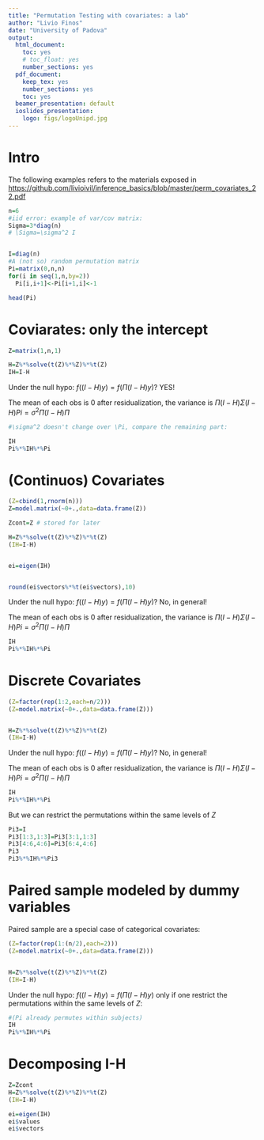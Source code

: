 ```yaml
---
title: "Permutation Testing with covariates: a lab"
author: "Livio Finos"
date: "University of Padova"
output: 
  html_document:
    toc: yes
    # toc_float: yes
    number_sections: yes
  pdf_document:
    keep_tex: yes
    number_sections: yes
    toc: yes
  beamer_presentation: default  
  ioslides_presentation:
    logo: figs/logoUnipd.jpg
---
```


# Intro

The following examples refers to the materials exposed in 
<https://github.com/livioivil/inference_basics/blob/master/perm_covariates_22.pdf>

```r
n=6
#iid error: example of var/cov matrix:
Sigma=3*diag(n)
# \Sigma=\sigma^2 I


I=diag(n)
#A (not so) random permutation matrix
Pi=matrix(0,n,n)
for(i in seq(1,n,by=2))
  Pi[i,i+1]<-Pi[i+1,i]<-1

head(Pi)


```



# Coviarates: only the intercept

```r
Z=matrix(1,n,1)

H=Z%*%solve(t(Z)%*%Z)%*%t(Z)
IH=I-H


```

Under the null hypo: $f((I-H)y)=f(\Pi (I-H) y)$? YES!

The mean of each obs is 0 after residualization, the variance is $\Pi(I-H)\Sigma(I-H)Pi=\sigma^2 \Pi(I-H)\Pi$

```r
#\sigma^2 doesn't change over \Pi, compare the remaining part:

IH
Pi%*%IH%*%Pi
```
# (Continuos) Covariates

```r
(Z=cbind(1,rnorm(n)))
Z=model.matrix(~0+.,data=data.frame(Z))

Zcont=Z # stored for later

H=Z%*%solve(t(Z)%*%Z)%*%t(Z)
(IH=I-H)


ei=eigen(IH)


round(ei$vectors%*%t(ei$vectors),10)
```

Under the null hypo: $f((I-H)y)=f(\Pi (I-H) y)$? No, in general!

The mean of each obs is 0 after residualization, the variance is $\Pi(I-H)\Sigma(I-H)Pi=\sigma^2 \Pi(I-H)\Pi$

```r
IH
Pi%*%IH%*%Pi
```


# Discrete Covariates

```r
(Z=factor(rep(1:2,each=n/2)))
(Z=model.matrix(~0+.,data=data.frame(Z)))


H=Z%*%solve(t(Z)%*%Z)%*%t(Z)
(IH=I-H)


```

Under the null hypo: $f((I-H)y)=f(\Pi (I-H) y)$? No, in general!

The mean of each obs is 0 after residualization, the variance is $\Pi(I-H)\Sigma(I-H)Pi=\sigma^2 \Pi(I-H)\Pi$

```r
IH
Pi%*%IH%*%Pi
```

But we can restrict the permutations within the same levels of $Z$

```r
Pi3=I
Pi3[1:3,1:3]=Pi3[3:1,1:3]
Pi3[4:6,4:6]=Pi3[6:4,4:6]
Pi3
Pi3%*%IH%*%Pi3
```


# Paired sample modeled by dummy variables

Paired sample are a special case of categorical covariates:

```r
(Z=factor(rep(1:(n/2),each=2)))
(Z=model.matrix(~0+.,data=data.frame(Z)))


H=Z%*%solve(t(Z)%*%Z)%*%t(Z)
(IH=I-H)

```

Under the null hypo: $f((I-H)y)=f(\Pi (I-H) y)$ only if one restrict the permutations within the same levels of $Z$:

```r
#(Pi already permutes within subjects)
IH
Pi%*%IH%*%Pi
```

# Decomposing I-H

```r
Z=Zcont
H=Z%*%solve(t(Z)%*%Z)%*%t(Z)
(IH=I-H)

ei=eigen(IH)
ei$values
ei$vectors

```

